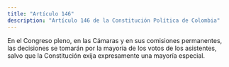 ```yaml
---
title: "Artículo 146"
description: "Artículo 146 de la Constitución Política de Colombia"
---
```


En el Congreso pleno, en las Cámaras y en sus comisiones permanentes, las decisiones se tomarán por la mayoría de los votos de los asistentes, salvo que la Constitución exija expresamente una mayoría especial.
